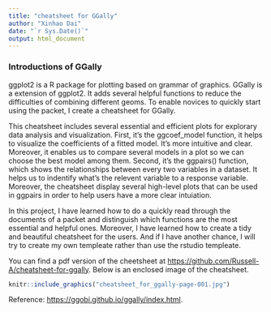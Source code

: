 ```yaml
---
title: "cheatsheet for GGally"
author: "Xinhao Dai"
date: "`r Sys.Date()`"
output: html_document
---
```


### Introductions of GGally

ggplot2 is a R package for plotting based on grammar of graphics. GGally is a extension of ggplot2. It adds several helpful functions to reduce the difficulties of combining different geoms. To enable novices to quickly start using the packet, I create a cheatsheet for GGally. 

This cheatsheet includes several essential and efficient plots for explorary data analysis and visualization. First, it's the ggcoef_model function, it helps to visualize the coefficients of a fitted model. It's more intuitive and clear. Moreover, it enables us to compare several models in a plot so we can choose the best model among them. Second, it's the ggpairs() function, which shows the relationships between every two variables in a dataset. It helps us to indentify what's the relevent variable to a response variable. Moreover, the cheatsheet display several high-level plots that can be used in ggpairs in order to help users have a more clear intuiation.

In this project, I have learned how to do a quickly read through the documents of a packet and distinguish which functions are the most essential and helpful ones. Moreover, I have learned how to create a tidy and beautiful cheatsheet for the users. And if I have another chance, I will try to create my own templeate rather than use the rstudio templeate.

You can find a pdf version of the cheetsheet at [https://github.com/Russell-A/cheatsheet-for-ggally](https://github.com/Russell-A/cheatsheet-for-ggally). Below is an enclosed image of the cheatsheet.

```r
knitr::include_graphics("cheatsheet_for_ggally-page-001.jpg")
```

Reference: [https://ggobi.github.io/ggally/index.html](https://ggobi.github.io/ggally/index.html).